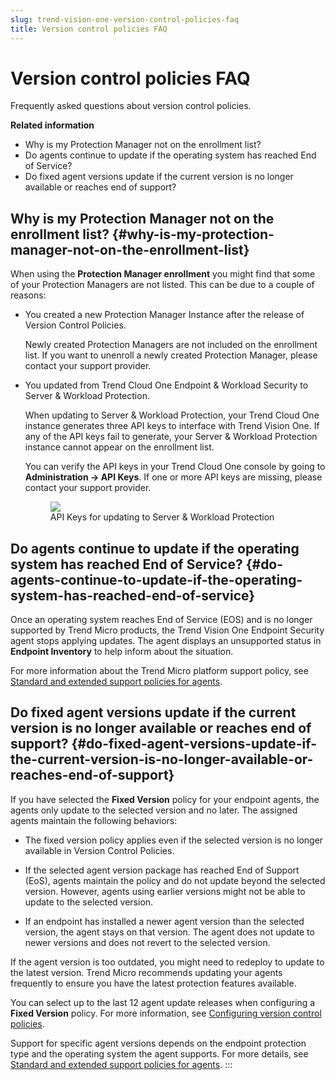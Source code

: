 ```yaml
---
slug: trend-vision-one-version-control-policies-faq
title: Version control policies FAQ
---
```

# Version control policies FAQ

Frequently asked questions about version control policies.

**Related information**

- Why is my Protection Manager not on the enrollment list?
- Do agents continue to update if the operating system has reached End of Service?
- Do fixed agent versions update if the current version is no longer available or reaches end of support?

## Why is my Protection Manager not on the enrollment list? {#why-is-my-protection-manager-not-on-the-enrollment-list}

When using the **Protection Manager enrollment** you might find that some of your Protection Managers are not listed. This can be due to a couple of reasons:

- You created a new Protection Manager Instance after the release of Version Control Policies.

  Newly created Protection Managers are not included on the enrollment list. If you want to unenroll a newly created Protection Manager, please contact your support provider.

- You updated from Trend Cloud One Endpoint & Workload Security to Server & Workload Protection.

  When updating to Server & Workload Protection, your Trend Cloud One instance generates three API keys to interface with Trend Vision One. If any of the API keys fail to generate, your Server & Workload Protection instance cannot appear on the enrollment list.

  You can verify the API keys in your Trend Cloud One console by going to **Administration → API Keys**. If one or more API keys are missing, please contact your support provider.

  <figure>
  <img src="./images/TrendCloudOneAPIKeysforSWP=9d183c41-a8e1-4c01-97cc-c96e10a0b8ce.webp" />
  <figcaption>API Keys for updating to Server &amp; Workload Protection</figcaption>
  </figure>

## Do agents continue to update if the operating system has reached End of Service? {#do-agents-continue-to-update-if-the-operating-system-has-reached-end-of-service}

Once an operating system reaches End of Service (EOS) and is no longer supported by Trend Micro products, the Trend Vision One Endpoint Security agent stops applying updates. The agent displays an unsupported status in **Endpoint Inventory** to help inform about the situation.

For more information about the Trend Micro platform support policy, see [Standard and extended support policies for agents](extended-support-for-agents.mdx).

## Do fixed agent versions update if the current version is no longer available or reaches end of support? {#do-fixed-agent-versions-update-if-the-current-version-is-no-longer-available-or-reaches-end-of-support}

If you have selected the **Fixed Version** policy for your endpoint agents, the agents only update to the selected version and no later. The assigned agents maintain the following behaviors:

- The fixed version policy applies even if the selected version is no longer available in Version Control Policies.

- If the selected agent version package has reached End of Support (EoS), agents maintain the policy and do not update beyond the selected version. However, agents using earlier versions might not be able to update to the selected version.

- If an endpoint has installed a newer agent version than the selected version, the agent stays on that version. The agent does not update to newer versions and does not revert to the selected version.

If the agent version is too outdated, you might need to redeploy to update to the latest version. Trend Micro recommends updating your agents frequently to ensure you have the latest protection features available.

You can select up to the last 12 agent update releases when configuring a **Fixed Version** policy. For more information, see [Configuring version control policies](configuring-update-policies.mdx).

Support for specific agent versions depends on the endpoint protection type and the operating system the agent supports. For more details, see [Standard and extended support policies for agents](extended-support-for-agents.mdx).
:::
